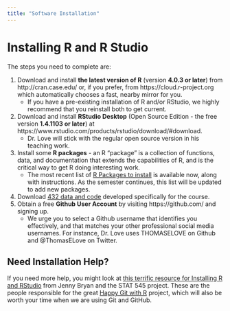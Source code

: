```yaml
---
title: "Software Installation"
---
```


# Installing R and R Studio

The steps you need to complete are:

1. Download and install **the latest version of R** (version **4.0.3 or later**) from http://cran.case.edu/ or, if you prefer, from https://cloud.r-project.org which automatically chooses a fast, nearby mirror for you.
    - If you have a pre-existing installation of R and/or RStudio, we highly recommend that you reinstall both to get current.
2. Download and install **RStudio Desktop** (Open Source Edition - the free version **1.4.1103 or later**) at https://www.rstudio.com/products/rstudio/download/#download. 
    - Dr. Love will stick with the regular open source version in his teaching work.
3. Install some **R packages** - an R "package" is a collection of functions, data, and documentation that extends the capabilities of R, and is the critical way to get R doing interesting work. 
    - The most recent list of [R Packages to install](r_packages.html) is available now, along with instructions. As the semester continues, this list will be updated to add new packages.
4. Download [432 data and code](data_index.html) developed specifically for the course.
5. Obtain a free **Github User Account** by visiting https://github.com/ and signing up. 
    - We urge you to select a Github username that identifies you effectively, and that matches your other professional social media usernames. For instance, Dr. Love uses THOMASELOVE on Github and @ThomasELove on Twitter.
    
## Need Installation Help?

If you need more help, you might look at [this terrific resource for Installing R and RStudio](https://stat545.com/install.html) from Jenny Bryan and the STAT 545 project. These are the people responsible for the great [Happy Git with R](http://happygitwithr.com/) project, which will also be worth your time when we are using Git and GitHub.
